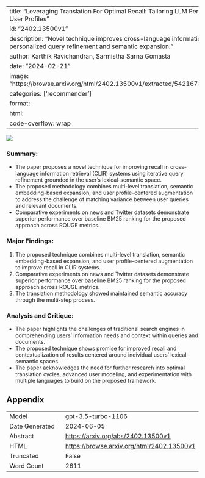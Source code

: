
---
title: "Leveraging Translation For Optimal Recall: Tailoring LLM Personalization With User Profiles"
id: "2402.13500v1"
description: "Novel technique improves cross-language information retrieval with personalized query refinement and semantic expansion."
author: Karthik Ravichandran, Sarmistha Sarna Gomasta
date: "2024-02-21"
image: "https://browse.arxiv.org/html/2402.13500v1/extracted/5421673/method_ir.png"
categories: ['recommender']
format:
  html:
    code-overflow: wrap
---

![](https://browse.arxiv.org/html/2402.13500v1/extracted/5421673/method_ir.png)

### Summary:
- The paper proposes a novel technique for improving recall in cross-language information retrieval (CLIR) systems using iterative query refinement grounded in the user’s lexical-semantic space.
- The proposed methodology combines multi-level translation, semantic embedding-based expansion, and user profile-centered augmentation to address the challenge of matching variance between user queries and relevant documents.
- Comparative experiments on news and Twitter datasets demonstrate superior performance over baseline BM25 ranking for the proposed approach across ROUGE metrics.

### Major Findings:
1. The proposed technique combines multi-level translation, semantic embedding-based expansion, and user profile-centered augmentation to improve recall in CLIR systems.
2. Comparative experiments on news and Twitter datasets demonstrate superior performance over baseline BM25 ranking for the proposed approach across ROUGE metrics.
3. The translation methodology showed maintained semantic accuracy through the multi-step process.

### Analysis and Critique:
- The paper highlights the challenges of traditional search engines in comprehending users’ information needs and context within queries and documents.
- The proposed technique shows promise for improved recall and contextualization of results centered around individual users’ lexical-semantic spaces.
- The paper acknowledges the need for further research into optimal translation cycles, advanced user modeling, and experimentation with multiple languages to build on the proposed framework.

## Appendix

|          |          |
|----------|----------|
| Model     | gpt-3.5-turbo-1106       |
| Date Generated     | 2024-06-05       |
| Abstract | [https://arxiv.org/abs/2402.13500v1](https://arxiv.org/abs/2402.13500v1)        |
| HTML     | [https://browse.arxiv.org/html/2402.13500v1](https://browse.arxiv.org/html/2402.13500v1)       |
| Truncated       | False       |
| Word Count       | 2611       |